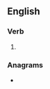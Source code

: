 ==English==

===Verb===
{{head|en|verb form}}

# {{present participle of|en|renege|nocat=1}}

===Anagrams===
* {{anagrams|en|a=eegginnr|Greening|greening|regening}}